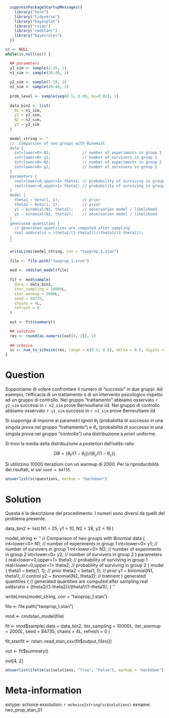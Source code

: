 ```r

  suppressPackageStartupMessages({
    library("here")
    library("tidyverse")
    library("bayesplot")
    library("rstan")
    library("cmdstanr")
    library("bayesrules")
  })

sc <- NULL
while(is.null(sc)) {

  ## parameters
  y1_sim <- sample(2:15, 1)
  n1_sim <- sample(20:40, 1)
  
  y2_sim <- sample(7:19, 1)
  n2_sim <- sample(20:40, 1)
  
  prob_level <- sample(seq(0.5, 0.99, by=0.01), 1)
  
  data_bin2 <- list(
    N1 = n1_sim, 
    y1 = y1_sim, 
    N2 = n2_sim, 
    y2 = y2_sim
  )
  
  model_string <- "
  //  Comparison of two groups with Binomial
  data {
    int<lower=0> N1;              // number of experiments in group 1
    int<lower=0> y1;              // number of survivers in group 1
    int<lower=0> N2;              // number of experiments in group 2
    int<lower=0> y2;              // number of survivers in group 2
  }
  parameters {
    real<lower=0,upper=1> theta1; // probability of surviving in group 1
    real<lower=0,upper=1> theta2; // probability of surviving in group 2
  }
  model {
    theta1 ~ beta(1, 1);          // prior
    theta2 ~ beta(1, 1);          // prior
    y1 ~ binomial(N1, theta1);    // observation model / likelihood
    y2 ~ binomial(N2, theta2);    // observation model / likelihood
  }
  generated quantities {
    // generated quantities are computed after sampling
    real oddsratio = (theta2/(1-theta2))/(theta1/(1-theta1));
  }
  "

  writeLines(model_string, con = "twoprop_1.stan")
  
  file <- file.path("twoprop_1.stan")
  
  mod <- cmdstan_model(file)
  
  fit <- mod$sample(
    data = data_bin2,
    iter_sampling = 10000L,
    iter_warmup = 2000L,
    seed = 84735,
    chains = 4L,
    refresh = 0
  )
  
  out <- fit$summary()

  ## solution
  res <- round(as.numeric(out[4, 2]), 2)
  
  ## schoice
  sc <- num_to_schoice(res, range = c(0.5, 8.0), delta = 0.2, digits = 2)
}
```

Question
========
Supponiamo di volere confrontare il numero di "successi" in due gruppi. Ad esempio, l'efficacia di un trattamento o di un intervento psicologico rispetto ad un gruppo di controllo. Nel gruppo "trattamento" abbiamo osservato `r y2_sim` successi in `r n2_sim` prove Bernoulliane iid.  Nel gruppo di controllo abbiamo osservato `r y1_sim` successi in `r n1_sim` prove Bernoulliane iid.

Si supponga di imporre ai parametri ignoti $\theta_t$ (probabilità di successo in una singola prova nel gruppo "trattamento") e $\theta_c$ (probabilità di successo in una singola prova nel gruppo "controllo") una distribuzione a priori uniforme. 

Si trovi la media della distribuzione a posteriori dell'odds-ratio

$$
OR =  (\theta_t / (1 - \theta_t)) / (\theta_c / (1 - \theta_c)).
$$

Si utilizzino 10000 iterazioni con un warmup di 2000. Per la riproducibilità dei risultati, si usi `seed = 84735`.

```r
answerlist(sc$questions, markup = "markdown")
```

Solution
========

Questa è la descrizione del procedimento. I numeri sono diversi da quelli
del problema presente.

data_bin2 <- list(
  N1 = 25, 
  y1 = 10, 
  N2 = 38, 
  y2 = 18
)

model_string <- "
  //  Comparison of two groups with Binomial
  data {
    int<lower=0> N1;              // number of experiments in group 1
    int<lower=0> y1;              // number of survivers in group 1
    int<lower=0> N2;              // number of experiments in group 2
    int<lower=0> y2;              // number of survivers in group 2
  }
  parameters {
    real<lower=0,upper=1> theta1; // probability of surviving in group 1
    real<lower=0,upper=1> theta2; // probability of surviving in group 2
  }
  model {
    theta1 ~ beta(1, 1);          // prior
    theta2 ~ beta(1, 1);          // prior
    y1 ~ binomial(N1, theta1);    // control
    y2 ~ binomial(N2, theta2);    // tratment
  }
  generated quantities {
    // generated quantities are computed after sampling
    real oddsratio = (theta2/(1-theta2))/(theta1/(1-theta1));
  }
  "

writeLines(model_string, con = "twoprop_1.stan")

file <- file.path("twoprop_1.stan")

mod <- cmdstan_model(file)

fit <- mod$sample(
  data = data_bin2,
  iter_sampling = 10000L,
  iter_warmup = 2000L,
  seed = 84735,
  chains = 4L,
  refresh = 0
)

fit_stanfit <- rstan::read_stan_csv(fit$output_files())

out <- fit$summary()

out[4, 2]

```r
answerlist(ifelse(sc$solutions, "True", "False"), markup = "markdown")
```

Meta-information
================
extype: schoice
exsolution: `r mchoice2string(sc$solutions)`
exname: two_prop_stan_01
